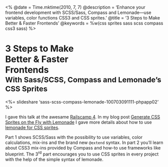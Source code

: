 <%
  @date = Time.mktime(2010, 7, 7)
  @description = 'Enhance your frontend development with SCSS/Sass, Compass and Lemonade—use variables, color functions CSS3 and CSS sprites.'
  @title = '3 Steps to Make Better & Faster Frontends'
  @keywords = %w(css sprites sass scss compass css3 sass)
%>

3 Steps to Make<br>Better & Faster<br>Frontends<br><small>With Sass/SCSS, Compass and Lemonade’s CSS Sprites</small>
====================================================================================================================

<%= slideshare 'sass-scss-compass-lemonade-100703091111-phpapp02' %>

I gave this talk at the awesame [Railscamp 4](http://www.railscamp.de).
In my blog post [Generate CSS Sprites on the Fly with Lemonade](Lemonade-CSS-Sprites-for-Sass-Compass.html) I gave more details about how to use [lemonade for CSS sprites](http://github.com/hagenburger/lemonade).

Part 1 shows SCSS/Sass with the possibility to use variables, color calculations, mix-ins and the brand new `@extend` syntax. In part 2 you’ll learn about CSS3 mix-ins provided by Compass and how-to use frameworks like blueprint. The 3<sup>rd</sup> part encourages you to use CSS sprites in every project with the help of the simple syntax of lemonade.